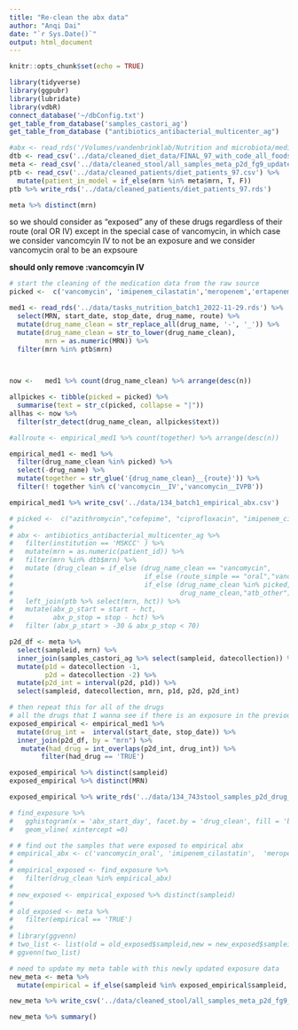 ```yaml
---
title: "Re-clean the abx data"
author: "Anqi Dai"
date: "`r Sys.Date()`"
output: html_document
---
```


```r
knitr::opts_chunk$set(echo = TRUE)
```

```r
library(tidyverse)
library(ggpubr)
library(lubridate)
library(vdbR)
connect_database('~/dbConfig.txt')
get_table_from_database('samples_castori_ag')
get_table_from_database ("antibiotics_antibacterial_multicenter_ag")
```

```r
#abx <- read_rds('/Volumes/vandenbrinklab/Nutrition and microbiota/medication_exposures/meds_nutrition_batch1_2022-11-29.rds')
dtb <- read_csv('../data/cleaned_diet_data/FINAL_97_with_code_all_foods_drt_with_EN_finalized.csv')
meta <- read_csv('../data/cleaned_stool/all_samples_meta_p2d_fg9_updated.csv')
ptb <- read_csv('../data/cleaned_patients/diet_patients_97.csv') %>% 
  mutate(patient_in_model = if_else(mrn %in% meta$mrn, T, F))
ptb %>% write_rds('../data/cleaned_patients/diet_patients_97.rds')

meta %>% distinct(mrn)
```
so we should consider as “exposed” any of these drugs regardless of their route (oral OR IV)
except in the special case of vancomycin, in which case we consider vancomcyin IV to not be an exposure and we consider vancomycin oral to be an expsoure

**should only remove :vancomcyin IV **

```r
# start the cleaning of the medication data from the raw source 
picked <-  c('vancomycin', 'imipenem_cilastatin','meropenem','ertapenem', 'cefepime', 'linezolid','metronidazole','piperacillin_tazobactam')

med1 <- read_rds('../data/tasks_nutrition_batch1_2022-11-29.rds') %>% 
  select(MRN, start_date, stop_date, drug_name, route) %>% 
  mutate(drug_name_clean = str_replace_all(drug_name, '-', '_')) %>% 
  mutate(drug_name_clean = str_to_lower(drug_name_clean),
         mrn = as.numeric(MRN)) %>% 
  filter(mrn %in% ptb$mrn)


  
now <-   med1 %>% count(drug_name_clean) %>% arrange(desc(n))

allpickes <- tibble(picked = picked) %>% 
  summarise(text = str_c(picked, collapse = "|"))
allhas <- now %>% 
  filter(str_detect(drug_name_clean, allpickes$text))

#allroute <- empirical_med1 %>% count(together) %>% arrange(desc(n))

empirical_med1 <- med1 %>% 
  filter(drug_name_clean %in% picked) %>% 
  select(-drug_name) %>% 
  mutate(together = str_glue('{drug_name_clean}__{route}')) %>%  
  filter(! together %in% c('vancomycin__IV','vancomycin__IVPB'))

empirical_med1 %>% write_csv('../data/134_batch1_empirical_abx.csv')
```


```r
# picked <-  c("azithromycin","cefepime", "ciprofloxacin", "imipenem_cilastatin", "ertapenem","levofloxacin","linezolid","meropenem","metronidazole","piperacillin_tazobactam","sulfamethoxazole_trimethoprim")
# 
# abx <- antibiotics_antibacterial_multicenter_ag %>% 
#   filter(institution == 'MSKCC' ) %>% 
#   mutate(mrn = as.numeric(patient_id)) %>% 
#   filter(mrn %in% dtb$mrn) %>% 
#   mutate (drug_clean = if_else (drug_name_clean == "vancomycin",
#                                 if_else (route_simple == "oral","vancomycin_oral", "vancomycin_iv"),
#                                 if_else (drug_name_clean %in% picked, 
#                                          drug_name_clean,"atb_other"))) %>% 
#   left_join(ptb %>% select(mrn, hct)) %>% 
#   mutate(abx_p_start = start - hct,
#          abx_p_stop = stop - hct) %>% 
#   filter (abx_p_start > -30 & abx_p_stop < 70) 
```


```r
p2d_df <- meta %>% 
  select(sampleid, mrn) %>% 
  inner_join(samples_castori_ag %>% select(sampleid, datecollection)) %>% 
  mutate(p1d = datecollection -1,
         p2d = datecollection -2) %>% 
  mutate(p2d_int = interval(p2d, p1d)) %>% 
  select(sampleid, datecollection, mrn, p1d, p2d, p2d_int)

# then repeat this for all of the drugs
# all the drugs that I wanna see if there is an exposure in the previous 2 days
exposed_empirical <- empirical_med1 %>% 
  mutate(drug_int =  interval(start_date, stop_date)) %>% 
  inner_join(p2d_df, by = "mrn") %>% 
   mutate(had_drug = int_overlaps(p2d_int, drug_int)) %>% 
        filter(had_drug == 'TRUE')

exposed_empirical %>% distinct(sampleid)
exposed_empirical %>% distinct(MRN)

exposed_empirical %>% write_rds('../data/134_743stool_samples_p2d_drug_exposure.rds')
```
```r
# find_exposure %>% 
#   gghistogram(x = 'abx_start_day', facet.by = 'drug_clean', fill = 'black') +
#   geom_vline( xintercept =0)
```

```r
# # find out the samples that were exposed to empirical abx
# empirical_abx <- c('vancomycin_oral',	'imipenem_cilastatin',	'meropenem',	'ertapenem',		'cefepime',		'linezolid',	'metronidazole',	'piperacillin_tazobactam')
# 
# empirical_exposed <- find_exposure %>% 
#   filter(drug_clean %in% empirical_abx)
# 
# new_exposed <- empirical_exposed %>% distinct(sampleid)
# 
# old_exposed <- meta %>% 
#   filter(empirical == 'TRUE')
# 
# library(ggvenn)
# two_list <- list(old = old_exposed$sampleid,new = new_exposed$sampleid)
# ggvenn(two_list)

```
```r
# need to update my meta table with this newly updated exposure data
new_meta <- meta %>% 
  mutate(empirical = if_else(sampleid %in% exposed_empirical$sampleid, T, F))

new_meta %>% write_csv('../data/cleaned_stool/all_samples_meta_p2d_fg9_updated.csv')

new_meta %>% summary()
```

